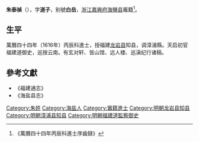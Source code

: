 '''朱泰禎'''（{{bd|？||？|}}），字'''道子'''，别號'''白岳'''，[[浙江|浙江]][[嘉興府|嘉興府]][[海鹽县|海鹽县]]竈籍<ref>《萬曆四十四年丙辰科進士序齒録》</ref>。

== 生平 ==
萬曆四十四年（1616年）丙辰科進士，授福建[[龙岩县|龙岩县]]知县，调漳浦縣。天启初官福建道御史，巡按云南。有玄对轩、皆山馆、远人楼、巡滇纪行诸稿。

==參考文獻==
{{reflist}}
*《福建通志》
*《海盐县志》

{{萬曆四十四年丙辰科殿試金榜}}

{{Authority control}}

{{DEFAULTSORT:Zhu朱}}
[[Category:朱姓|Category:朱姓]]
[[Category:海盐人|Category:海盐人]]
[[Category:竈籍進士|Category:竈籍進士]]
[[Category:明朝龙岩县知县|Category:明朝龙岩县知县]]
[[Category:明朝漳浦县知县|Category:明朝漳浦县知县]]
[[Category:明朝福建道監察御史|Category:明朝福建道監察御史]]